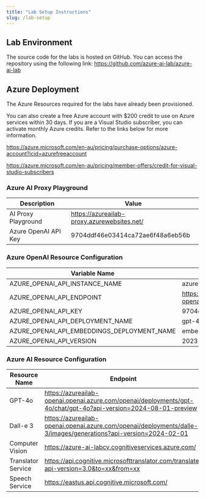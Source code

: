 ```yaml
---
title: "Lab Setup Instructions"
slug: /lab-setup
---
```



## Lab Environment

The source code for the labs is hosted on GitHub. You can access the repository using the following link:
https://github.com/azure-ai-lab/azure-ai-lab


## Azure Deployment

The Azure Resources required for the labs have already been provisioned.

You can also create a free Azure account with $200 credit to use on Azure services within 30 days. If you are a Visual Studio subscriber, you can activate monthly Azure credits. Refer to the links below for more information.

https://azure.microsoft.com/en-au/pricing/purchase-options/azure-account?icid=azurefreeaccount

https://azure.microsoft.com/en-au/pricing/member-offers/credit-for-visual-studio-subscribers

### Azure AI Proxy Playground

| Description          | Value                                                  |
| -------------------- | ------------------------------------------------------ |
| AI Proxy Playground  | https://azureailab-proxy.azurewebsites.net/ |
| Azure OpenAI API Key | 9704ddf46e03414ca72ae6f48a6eb56b                       |

### Azure OpenAI Resource Configuration

| Variable Name                               | Value                                             |
| ------------------------------------------- | ------------------------------------------------- |
| AZURE_OPENAI_API_INSTANCE_NAME              | azureailab-openai                          |
| AZURE_OPENAI_API_ENDPOINT                   | https://azureailab-openai.openai.azure.com/ |
| AZURE_OPENAI_API_KEY                        | 9704ddf46e03414ca72ae6f48a6eb56b                  |
| AZURE_OPENAI_API_DEPLOYMENT_NAME            | gpt-4o                                       |
| AZURE_OPENAI_API_EMBEDDINGS_DEPLOYMENT_NAME | embeddings                                        |
| AZURE_OPENAI_API_VERSION                    | 2023-09-01-preview                                |


### Azure AI Resource Configuration

| Resource Name              | Endpoint | Key |
| ------------- | ------------- | ------------- |
| GPT-4o | https://azureailab-openai.openai.azure.com/openai/deployments/gpt-4o/chat/gpt-4o?api-version=2024-08-01-preview | 9704ddf46e03414ca72ae6f48a6eb56b (deploymentName: gpt-4o) |
| Dall-e 3 | https://azureailab-openai.openai.azure.com/openai/deployments/dalle-3/images/generations?api-version=2024-02-01 | 9704ddf46e03414ca72ae6f48a6eb56b (deploymentName: dalle-3) |
| Computer Vision | https://azure-ai-labcv.cognitiveservices.azure.com/ | 786639364fd04642b86ae805c72c43f6 |
| Translator Service | https://api.cognitive.microsofttranslator.com/translate?api-version=3.0&to=xx&from=xx | 8a2c06f38dc2447da606bfe49bd78db1 |
| Speech Service | https://eastus.api.cognitive.microsoft.com/ | 274f545088c54f689ef7c04496488864 (region: eastus) |

